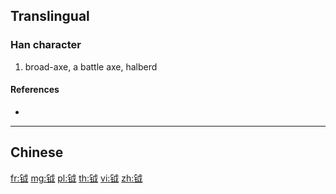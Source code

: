 {{character info/new}}
{{also|鉞}}
==Translingual==

===Han character===
{{Han char|rn=167|rad=钅|as=05|sn=10|four=|canj=CIV,OPIV,XCIV}}

# broad-axe, a battle axe, halberd

====References====
* {{Han ref|kx=1328.061|hdz=64184.100|uh=94BA|ud=38074}}

----

==Chinese==
{{zh-see|鉞}}

[[fr:钺]]
[[mg:钺]]
[[pl:钺]]
[[th:钺]]
[[vi:钺]]
[[zh:钺]]